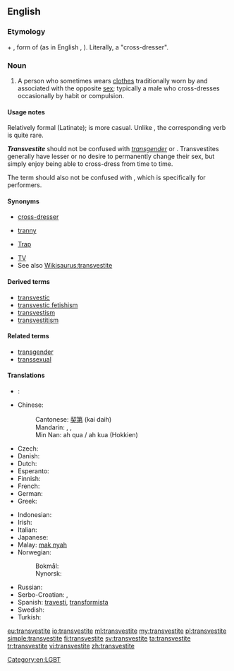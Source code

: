 ==English==
{{wikipedia}}

===Etymology===
{{etyl|la|en}} {{term|trans-|lang=la}} + {{term|vestite|lang=la}}, form of {{term|vestiō||I clothe, I dress|lang=la}} (as in English {{term|vestment|lang=en}}, {{term|vest|lang=en}}). Literally, a "cross-dresser".

===Noun===
{{en-noun}}

# A person who sometimes wears [[clothes]] traditionally worn by and associated with the opposite [[sex]]; typically a male who cross-dresses occasionally by habit or compulsion.

====Usage notes====
Relatively formal (Latinate); {{term|cross-dresser|lang=en}} is more casual. Unlike {{term|cross-dress|lang=en}}, the corresponding verb {{term|transvest|lang=en}} is quite rare.

'''''Transvestite''''' should not be confused with ''[[transgender]]'' or {{term|transsexual||someone who lives as the sex opposite that of his or her birth}}. Transvestites generally have lesser or no desire to permanently change their sex, but simply enjoy being able to cross-dress from time to time.

The term should also not be confused with {{term|drag queen||A male who wears women’s clothing for public performance}}, which is specifically for performers.

====Synonyms====
* [[cross-dresser]]
* {{qualifier|pejorative}} [[tranny]]
* {{qualifier|slang|pejorative}} [[Trap]]
* [[TV]]
* See also [[Wikisaurus:transvestite]]

====Derived terms====
* [[transvestic]]
* [[transvestic fetishism]]
* [[transvestism]]
* [[transvestitism]]

====Related terms====
* [[transgender]]
* [[transsexual]]

====Translations====
{{trans-top|cross-dresser}}
* {{trreq|ar}}:
* Chinese:
*: Cantonese: [[契第]] (kai daih)
*: Mandarin: {{t|cmn|易裝癖|sc=Hani}},  {{t|cmn|易装癖|tr=yìzhūangpì|sc=Hani}},  {{t-|cmn|人妖|tr=rényāo|sc=Hani}}
*: Min Nan: ah qua / ah kua (Hokkien)
* Czech: {{t-|cs|transvestita|m}}
* Danish: {{t-|da|transvestit|c}}
* Dutch: {{t+|nl|travestiet}}
* Esperanto: {{t-|eo|transvestulo}}
* Finnish: {{t+|fi|transvestiitti}}
* French: {{t+|fr|travesti}}
* German: {{t+|de|Transvestit}}
* Greek: {{t+|el|τραβεστί|n}}
{{trans-mid}}
* Indonesian: {{t+|id|banci}}
* Irish: {{t-|ga|trasfheisteoir|m}}
* Italian: {{t+|it|travestito}}
* Japanese: {{t-|ja|異性装者|tr=いせいそうしゃ, iseisōsha}}
* Malay: [[mak nyah]]
* Norwegian:
*: Bokmål: {{t-|no|transvestitt|m}}
*: Nynorsk: {{t-|nn|transvestitt|m}}
* Russian: {{t+|ru|трансвестит|m|tr=transvestít}}
* Serbo-Croatian: {{t-|sh|трансвестит|m|sc=Cyrl}},  {{t-|sh|transvestit|m}}
* Spanish: [[travesti]], [[transformista]] {{qualifier|Venezuela}}
* Swedish: {{t+|sv|transvestit|c}}
* Turkish: {{t+|tr|travesti}}
{{trans-bottom}}

[[Category:en:LGBT]]

[[eu:transvestite]]
[[io:transvestite]]
[[ml:transvestite]]
[[my:transvestite]]
[[pl:transvestite]]
[[simple:transvestite]]
[[fi:transvestite]]
[[sv:transvestite]]
[[ta:transvestite]]
[[tr:transvestite]]
[[vi:transvestite]]
[[zh:transvestite]]